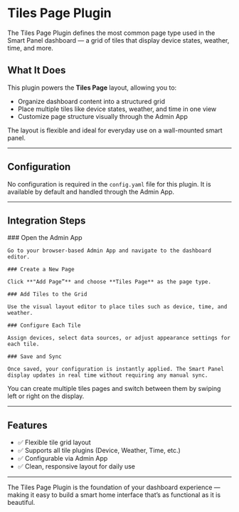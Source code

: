 
# Tiles Page Plugin

The Tiles Page Plugin defines the most common page type used in the Smart Panel dashboard — a grid of tiles that display device states, weather, time, and more.

## What It Does

This plugin powers the **Tiles Page** layout, allowing you to:

- Organize dashboard content into a structured grid
- Place multiple tiles like device states, weather, and time in one view
- Customize page structure visually through the Admin App

The layout is flexible and ideal for everyday use on a wall-mounted smart panel.

---

## Configuration

No configuration is required in the `config.yaml` file for this plugin. It is available by default and handled through the Admin App.

---

## Integration Steps

<Steps>
	### Open the Admin App

	Go to your browser-based Admin App and navigate to the dashboard editor.

	### Create a New Page

	Click **"Add Page”** and choose **Tiles Page** as the page type.

	### Add Tiles to the Grid

	Use the visual layout editor to place tiles such as device, time, and weather.

	### Configure Each Tile

	Assign devices, select data sources, or adjust appearance settings for each tile.

	### Save and Sync

	Once saved, your configuration is instantly applied. The Smart Panel display updates in real time without requiring any manual sync.
</Steps>

<Callout type="info">
	You can create multiple tiles pages and switch between them by swiping left or right on the display.
</Callout>

---

## Features

- ✅ Flexible tile grid layout
- ✅ Supports all tile plugins (Device, Weather, Time, etc.)
- ✅ Configurable via Admin App
- ✅ Clean, responsive layout for daily use

---

The Tiles Page Plugin is the foundation of your dashboard experience — making it easy to build a smart home interface that’s as functional as it is beautiful.
